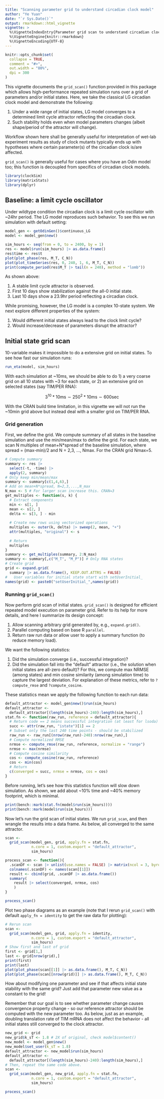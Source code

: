 ```yaml
---
title: "Scanning parameter grid to understand circadian clock model"
author: "Ye Yuan"
date: "`r Sys.Date()`"
output: rmarkdown::html_vignette
vignette: >
  %\VignetteIndexEntry{Parameter grid scan to understand circadian clock model}
  %\VignetteEngine{knitr::rmarkdown}
  %\VignetteEncoding{UTF-8}
---
```


```r
knitr::opts_chunk$set(
  collapse = TRUE,
  comment = "#>",
  out.width = "80%",
  dpi = 300
)
```

This vignette documents the `grid_scan()` function provided in this package 
which allows high-performance repeated simulation runs over a grid of parameters 
and/or initial states. Here, we take the classical LG circadian clock model 
and demonstrate the following:

1. Under a wide range of initial states, LG model converges to a determined 
limit cycle attractor reflecting the circadian clock.
2. Such stability holds even when model parameters changes (albeit shape/period 
of the attractor will change).

Workflow shown here shall be generally useful for interpretation of wet-lab 
experiment results as study of clock mutants typically ends up with hypotheses 
where certain parameter(s) of the circadian clock is/are affected.

`grid_scan()` is generally useful for cases where you have an Odin model too; 
this function is decoupled from specifics of circadian clock models.

```r
library(clockSim)
library(matrixStats)
library(dplyr)
```

## Baseline: a limit cycle oscillator

Under wildtype condition the circadian clock is a limit cycle oscillator with \~24hr period. The LG model reproduces such behavior. To see this we run simulation with default setting:

```r
model_gen <- getOdinGen()$continuous_LG
model <- model_gen$new()

sim_hours <- seq(from = 0, to = 2400, by = 1)
res <- model$run(sim_hours) |> as.data.frame()
res$time <- res$t
plot(plot_phase(res, M_T, C_N))
plot(plot_timeSeries(res, 0, 240, 1, 6, M_T, C_N))
print(compute_period(res$M_T |> tail(n = 240), method = "lomb"))
```

As shown above:

1.  A stable limit cycle attractor is observed.
2.  First 10 days show stabilization against the all-0 initial state.
3.  Last 10 days show a 23.9hr period reflecting a circadian clock.

While promising, however, the LG model is a complex 10-state system. We next explore different properties of the system:

1.  Would different initial states always lead to the clock limit cycle?
2.  Would increase/decrease of parameters disrupt the attractor?

## Initial state grid scan

10-variable makes it impossible to do a extensive grid on initial states. 
To see how fast our simulation runs:

```r
run_eta(model, sim_hours)
```

With each simulation at \~10ms, we should be able to do 1) a very coarse grid on all 10 states with \~3 for each state, or 2) an extensive grid on selected states (say TIM/PER RNA):

$$
3^{10}*10\mbox{ms}\sim 250^{2}*10\mbox{ms}\sim600\mbox{sec}
$$

With the CRAN build time limitation, in this vignette we will not run the \~10min grid above but instead deal with a smaller grid on TIM/PER RNA.

### Grid generation

First, we define the grid. We compute summary of all states in the baseline simulation and use the min/mean/max to define the grid. For each state, we scan N multiples of mean+N\*spread of the baseline simulation, where spread = (max-min)/2 and N = 2,3, ..., Nmax. For the CRAN grid Nmax=5.

```r
# Compute summary
summary <- res |>
  select(-t, -time) |>
  apply(2, summary)
# Only keep min/mean/max
summary <- summary[c(1,4,6),]
# Add on mean+N*spread, N=2,3,...,N_max
N_max <- 5 # For larger scan increase this. CRAN=3
get_multiples <- function(s, k) {
  # Extract components
  min <- s[1, ]
  mean <- s[2, ]
  delta <- s[3, ] - min
  
  # Create new rows using vectorized operations
  multiples <- outer(k, delta) |> sweep(2, mean, "+")
  attr(multiples, "original") <- s
  
  # Return
  multiples
}
summary <- get_multiples(summary, 2:N_max)
summary <- summary[,c("M_T", "M_P")] # Only RNA states
# Create grid
grid <- expand.grid(
  summary |> as.data.frame(), KEEP.OUT.ATTRS = FALSE)
#   User variables for initial state start with setUserInitial_
names(grid) <- paste0("setUserInitial_",names(grid))
```

### Running `grid_scan()`

Now perform grid scan of initial states. `grid_scan()` is designed for 
efficient repeated model execution on parameter grid. Refer to its help for 
more details, and here I summarize its design concept:

1. Allow scanning arbitrary grid generated by, e.g., `expand.grid()`.
2. Parallel computing based on base R `parallel`.
3. Return raw run data or allow user to apply a summary function (to reduce memory load).

We want the following statistics:

1.  Did the simulation converge (i.e., successful integration)?
2.  Did the simulation fall into the "default" attractor (i.e., the solution when initial states are all-zero default)? For this, we compute max NRMSE (among states) and min cosine similarity (among simulation time) to capture the largest deviation. For explanation of these metrics, refer to `?compute_rmse` and `?compute_cosine`.

These statistics mean we apply the following function to each run data:

```r
default_attractor <- model_gen$new()$run(sim_hours)
default_attractor <- 
  default_attractor[(length(sim_hours)-240):length(sim_hours),]
stat.fn <- function(raw_run, reference = default_attractor){
  # Return code == 2 means successful integration (at least for lsoda)
  succ <- attr(raw_run, "istate")[1] == 2
  # Subset only the last 240 time points - should be stabilized
  raw_run <- raw_run[(nrow(raw_run)-240):nrow(raw_run),]
  # Compute normalized RMSE
  nrmse <- compute_rmse(raw_run, reference, normalize = "range")
  nrmse <- max(nrmse)
  # Compute cosine similarity
  cos <- compute_cosine(raw_run, reference)
  cos <- min(cos)
  # Return
  c(converged = succ, nrmse = nrmse, cos = cos)
}
```

Before running, let's see how this statistics function will slow down simulation. As shown, we add about \~10% time and \~40% memory footprint, which is minimal.

```r
print(bench::mark(stat.fn(model$run(sim_hours))))
print(bench::mark(model$run(sim_hours)))
```

Now let's run the grid scan of initial states. We run `grid_scan`, and then wrangle the results into a data frame. As below, all converged to the same attractor.

```r
scan <- 
  grid_scan(model_gen, grid, apply.fn = stat.fn, 
            n.core = 1, custom.export = "default_attractor",
            sim_hours)

process_scan <- function(){
  .scanDF <- scan |> unlist(use.names = FALSE) |> matrix(ncol = 3, byrow=TRUE)
  colnames(.scanDF) <- names(scan[[1]])
  result <- cbind(grid, .scanDF |> as.data.frame())
  summary(
    result |> select(converged, nrmse, cos)
    )
}

process_scan()
```

Plot two phase diagrams as an example (note that I rerun `grid_scan()` with 
default `apply_fn = identity` to get the raw data for plotting):

```r
# Rerun scan
scan <- 
  grid_scan(model_gen, grid, apply.fn = identity,
            n.core = 1, custom.export = "default_attractor",
            sim_hours)
# Show first and last of grid
first <- grid[1,]
last <- grid[nrow(grid),]
print(first)
print(last)
plot(plot_phase(scan[[1]] |> as.data.frame(), M_T, C_N))
plot(plot_phase(scan[[nrow(grid)]] |> as.data.frame(), M_T, C_N))
```


How about modifying one parameter and see if that affects initial state stability with the same grid? Just add that parameter new value as a constant to the grid!

Remember that our goal is to see whether parameter change causes convergence property change - so our reference attractor should be computed with the new parameter too. 
As below, just as an example, doubling translation rate of TIM mRNA does not 
affect the behavior - all initial states still converged to the clock attractor.

```r
new_grid <- grid
new_grid$k_sT <- 1.8 # 2X of original, check model$content()
new_model <- model_gen$new()
new_model$set_user(k_sT = 1.8)
default_attractor <- new_model$run(sim_hours)
default_attractor <- 
  default_attractor[(length(sim_hours)-240):length(sim_hours),]
# Then, repeat the same code above.
scan <- 
  grid_scan(model_gen, new_grid, apply.fn = stat.fn, 
            n.core = 1, custom.export = "default_attractor",
            sim_hours)

process_scan()
```